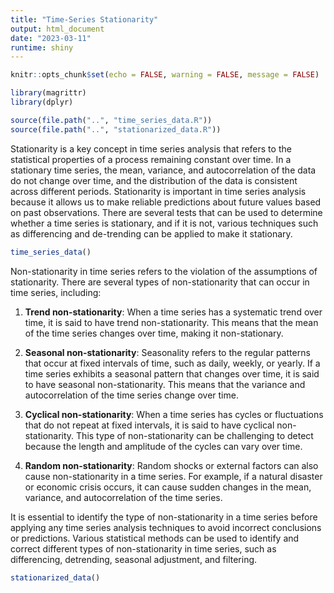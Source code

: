 ```yaml
---
title: "Time-Series Stationarity"
output: html_document
date: "2023-03-11"
runtime: shiny
---
```


```r
knitr::opts_chunk$set(echo = FALSE, warning = FALSE, message = FALSE)

library(magrittr)
library(dplyr)

source(file.path("..", "time_series_data.R"))
source(file.path("..", "stationarized_data.R"))
```

Stationarity is a key concept in time series analysis that refers to the statistical properties of a process remaining constant over time. In a stationary time series, the mean, variance, and autocorrelation of the data do not change over time, and the distribution of the data is consistent across different periods. Stationarity is important in time series analysis because it allows us to make reliable predictions about future values based on past observations. There are several tests that can be used to determine whether a time series is stationary, and if it is not, various techniques such as differencing and de-trending can be applied to make it stationary.

```r
time_series_data()
```

Non-stationarity in time series refers to the violation of the assumptions of stationarity. There are several types of non-stationarity that can occur in time series, including:

1. **Trend non-stationarity**: When a time series has a systematic trend over time, it is said to have trend non-stationarity. This means that the mean of the time series changes over time, making it non-stationary.

2. **Seasonal non-stationarity**: Seasonality refers to the regular patterns that occur at fixed intervals of time, such as daily, weekly, or yearly. If a time series exhibits a seasonal pattern that changes over time, it is said to have seasonal non-stationarity. This means that the variance and autocorrelation of the time series change over time.

3. **Cyclical non-stationarity**: When a time series has cycles or fluctuations that do not repeat at fixed intervals, it is said to have cyclical non-stationarity. This type of non-stationarity can be challenging to detect because the length and amplitude of the cycles can vary over time.

4. **Random non-stationarity**: Random shocks or external factors can also cause non-stationarity in a time series. For example, if a natural disaster or economic crisis occurs, it can cause sudden changes in the mean, variance, and autocorrelation of the time series.

It is essential to identify the type of non-stationarity in a time series before applying any time series analysis techniques to avoid incorrect conclusions or predictions. Various statistical methods can be used to identify and correct different types of non-stationarity in time series, such as differencing, detrending, seasonal adjustment, and filtering.

```r
stationarized_data()
```


